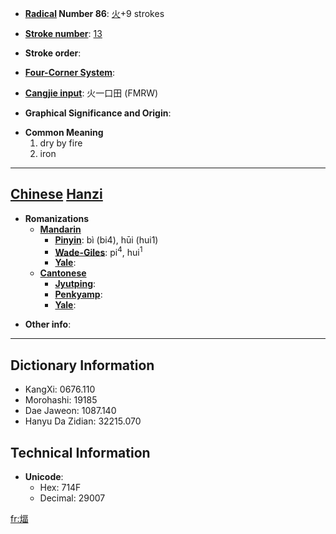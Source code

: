 * '''[[Wiktionary:Chinese radical index| Radical]] Number 86''': [[Wiktionary:Chinese radical index 火|火]]+9 strokes

* '''[[Wiktionary:Chinese total strokes index|Stroke number]]''': [[Wiktionary:Chinese total strokes index 13|13]]

* '''Stroke order''': 

* '''[[Wiktionary:Chinese four corner index|Four-Corner System]]''': 

* '''[[Wiktionary:Chinese Cangjie index|Cangjie input]]''': 火一口田 (FMRW)

* '''Graphical Significance and Origin''': 

* '''Common Meaning'''
*#dry by fire
*# iron


----

== [[Chinese]] [[Hanzi]] ==

* '''Romanizations'''
** '''[[Mandarin]]'''
*** '''[[Pinyin]]''': bì (bi4), hūi (hui1)
*** '''[[Wade-Giles]]''': pi<sup>4</sup>, hui<sup>1</sup>
*** '''[[Yale]]''': 
** '''[[Cantonese]]'''
*** '''[[Jyutping]]''':
*** '''[[Penkyamp]]''': 
*** '''[[Yale]]''': 

* '''Other info''': 

----

== Dictionary Information ==

* KangXi: 0676.110
* Morohashi: 19185
* Dae Jaweon: 1087.140
* Hanyu Da Zidian: 32215.070

== Technical Information ==

* '''Unicode''':
** Hex: 714F
** Decimal: 29007

[[fr:煏]]